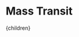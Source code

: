 



# Mass Transit

<ExpandVanpoolsSolution />
<PlatooningBusRapidTransitSolution />

[^1]: Bureau of Transportation Statistics. ["Table 4-20: Energy Intensity of Passenger Modes (Btu per passenger-mile)"](https://www.bts.gov/archive/publications/national_transportation_statistics/table_04_20). Accessed May 23, 2019.

[^2]: Federal Transit Administration. ["National Transit Database"](https://www.nationaltransitdatabase.org/). Accessed May 24, 2019.

[^3]: Minn, M. ["Contested Power: American Long-Distance Passenger Rail and the Ambiguities of Energy Intensity Analysis"](https://www.mdpi.com/2071-1050/11/4/1200/pdf). Sustainability. February 2019.

  <Article 
    focusAreaUrl={focusAreaUrl} 
    hierarchy={hierarchy} 
    site={site}
  >
    {children}
  </Article>